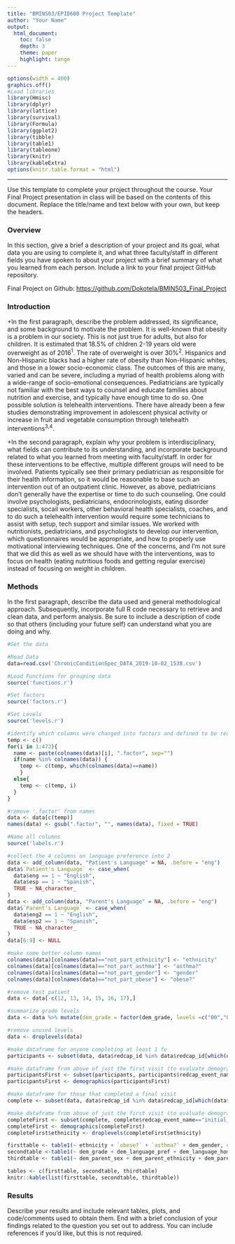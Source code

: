 ```yaml
---
title: "BMIN503/EPID600 Project Template"
author: "Your Name"
output: 
  html_document:
    toc: false 
    depth: 3 
    theme: paper 
    highlight: tango
---
```

```r
options(width = 400)
graphics.off()
#Load libraries
library(Hmisc)
library(dplyr)
library(lattice)
library(survival)
library(Formula)
library(ggplot2)
library(tibble)
library(table1)
library(tableone)
library(knitr)
library(kableExtra)
options(knitr.table.format = "html")
```  
***
Use this template to complete your project throughout the course. Your Final Project presentation in class will be based on the contents of this document. Replace the title/name and text below with your own, but keep the headers.

### Overview
In this section, give a brief a description of your project and its goal, what data you are using to complete it, and what three faculty/staff in different fields you have spoken to about your project with a brief summary of what you learned from each person. Include a link to your final project GitHub repository.

Final Project on Github: [https://github.com/Dokotela/BMIN503_Final_Project](https://github.com/Dokotela/BMIN503_Final_Project)


### Introduction 
+In the first paragraph, describe the problem addressed, its significance, and some background to motivate the problem.
It is well-known that obesity is a problem in our society. This is not just true for adults, but also for children. It is estimated that 18.5% of chldren 2-19 years old were overweight as of 2016^1^. The rate of overweight is over 30%^2^. Hispanics and Non-Hispanic blacks had a higher rate of obesity than Non-Hispanic whites, and those in a lower socio-economic class. The outcomes of this are many, varied and can be severe, including a myriad of health problems along with a wide-range of socio-emotional consequences. Pediatricians are typically not familiar with the best ways to counsel and educate families about nutrition and exercise, and typically have enough time to do so. One possible solution is telehealth interventions. There have already been a few studies demonstrating improvement in adolescent physical activity or increase in fruit and vegetable consumption through telehealth interventions^3,4^.

+In the second paragraph, explain why your problem is interdisciplinary, what fields can contribute to its understanding, and incorporate background related to what you learned from meeting with faculty/staff.
In order for these interventions to be effective, multiple different groups will need to be involved. Patients typically see their primary pediatrician as responsible for their health information, so it would be reasonable to base such an intervention out of an outpatient clinic. However, as above, pediatricians don't generally have the expertise or time to do such counseling. One could involve psychologists, pediatricians, endocrinologists, eating disorder specialists, socail workers, other behavioral health specialists, coaches, and to do such a telehealth intervention would require some technicians to assist with setup, tech support and similar issues. We worked with nutritionists, pediatricians, and psychologists to develop our intervention, which questionnaires would be appropriate, and how to properly use motivational interviewing techniques. One of the concerns, and I'm not sure that we did this as well as we should have with the interventions, was to focus on health (eating nutritious foods and getting regular exercise) instead of focusing on weight in children. 


### Methods
In the first paragraph, describe the data used and general methodological approach. Subsequently, incorporate full R code necessary to retrieve and clean data, and perform analysis. Be sure to include a description of code so that others (including your future self) can understand what you are doing and why. 
```r
#Get the data

#Read Data
data=read.csv('ChronicConditionSpec_DATA_2019-10-02_1538.csv')

#Load Functions for grouping data
source('functions.r')

#Set factors
source('factors.r')

#Set Levels
source('levels.r')

#identify which columns were changed into factors and defined to be read more easily, if they were changed, choose that column to include, otherwise keep the original (which are mainly things like dates)
temp <- c()
for(i in 1:472){
  name <- paste(colnames(data)[i], ".factor", sep="")
  if(name %in% colnames(data)) {
    temp <- c(temp, which(colnames(data)==name))
    }
  else{
    temp <- c(temp, i)
  }
}

#remove '.factor' from names
data <- data[c(temp)]
names(data) <- gsub(".factor", "", names(data), fixed = TRUE)

#Name all columns
source('labels.r')

#collect the 4 columns on language preference into 2
data <- add_column(data, "Patient's Language" = NA, .before = "eng")
data$`Patient's Language` <- case_when(
  data$eng == 1 ~ "English",
  data$esp == 1 ~ "Spanish",
  TRUE ~ NA_character_
)
data <- add_column(data, "Parent's Language" = NA, .before = "eng")
data$`Parent's Language` <- case_when(
  data$eng2 == 1 ~ "English",
  data$esp2 == 1 ~ "Spanish",
  TRUE ~ NA_character_
)
data[6:9] <- NULL

#make some better column names
colnames(data)[colnames(data)=="not_part_ethnicity"] <- "ethnicity"
colnames(data)[colnames(data)=="not_part_asthma"] <- "asthma?"
colnames(data)[colnames(data)=="not_part_gender"] <- "gender"
colnames(data)[colnames(data)=="not_part_obese"] <- "obese?"

#remove test patient
data <- data[-c(12, 13, 14, 15, 16, 17),]

#summarize grade levels
data <- data %>% mutate(dem_grade = factor(dem_grade, levels =c("00","0","1","2","3","4","5","6","7","8","9","10","11","12","13"), labels=c("<= 5th Grade", "<= 5th Grade", "<= 5th Grade", "<= 5th Grade", "<= 5th Grade", "<= 5th Grade", "<= 5th Grade", "6-8th grade", "6-8th grade", "6-8th grade", "9-12th grade", "9-12th grade", "9-12th grade", "9-12th grade", "Other")))

#remove unused levels
data <- droplevels(data)
```

```r
#make dataframe for anyone completing at least 1 fu
participants <- subset(data, data$redcap_id %in% data$redcap_id[which(data$redcap_event_name=="fu_visit_1_arm_1")])

#make dataframe from above of just the first visit (to evaluate demographics)
participantsFirst <- subset(participants, participants$redcap_event_name=="initial_visit_arm_1")
participantsFirst <- demographics(participantsFirst)

#make dataframe for those that completed a final visit
complete <- subset(data, data$redcap_id %in% data$redcap_id[which(data$redcap_event_name=="final_visit_arm_1")])

#make dataframe from above of just the first visit (to evaluate demographics)
completeFirst <- subset(complete, complete$redcap_event_name=="initial_visit_arm_1")
completeFirst <- demographics(completeFirst)
completeFirst$ethnicity <- droplevels(completeFirst$ethnicity)
```

```r
firsttable <- table1(~ ethnicity + `obese?` + `asthma?` + dem_gender, data=completeFirst)
secondtable <-table1(~ dem_grade + dem_language_pref + dem_language_home, data=completeFirst)
thirdtable <- table1(~ dem_parent_sex + dem_parent_ethnicity + dem_parent_language_pref, data=completeFirst)
```

```r
tables <- c(firsttable, secondtable, thirdtable)
knitr::kable(list(firsttable, secondtable, thirdtable))
```

### Results
Describe your results and include relevant tables, plots, and code/comments used to obtain them. End with a brief conclusion of your findings related to the question you set out to address. You can include references if you'd like, but this is not required.
